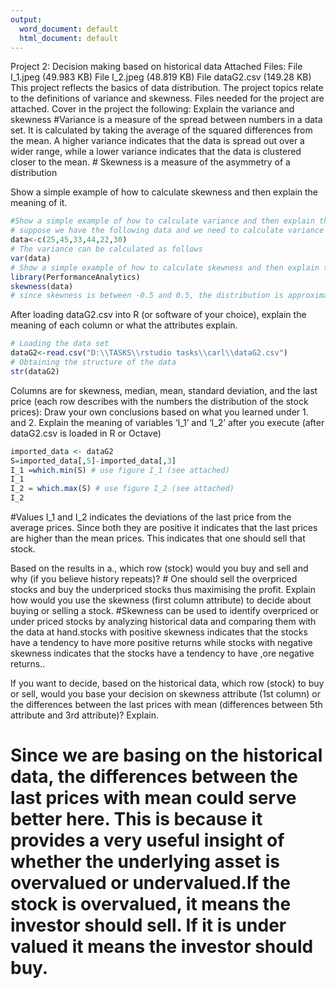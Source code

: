 ---
output:
  word_document: default
  html_document: default
---
Project 2: Decision making based on historical data
Attached Files:
File I_1.jpeg (49.983 KB)
File I_2.jpeg (48.819 KB)
File dataG2.csv (149.28 KB)
This project reflects the basics of data distribution. The project topics relate to the definitions of variance and skewness.
Files needed for the project are attached.
Cover in the project the following: 
Explain the variance and skewness
#Variance is a measure of the spread between numbers in a data set. It is calculated by taking the average of the squared differences from the mean. A higher variance indicates that the data is spread out over a wider range, while a lower variance indicates that the data is clustered closer to the mean.
# Skewness is a measure of the asymmetry of a distribution

Show a simple example of how to calculate skewness and then explain the meaning of it.
```{r}
#Show a simple example of how to calculate variance and then explain the meaning of it.
# suppose we have the following data and we need to calculate variance
data<-c(25,45,33,44,22,30)
# The variance can be calculated as follows
var(data)
# Show a simple example of how to calculate skewness and then explain the meaning of it
library(PerformanceAnalytics)
skewness(data)
# since skewness is between -0.5 and 0.5, the distribution is approximately symmetric.
```
  
After loading dataG2.csv into R (or software of your choice), explain the meaning of each column or what the attributes explain.
```{r}
# Loading the data set
dataG2<-read.csv("D:\\TASKS\\rstudio tasks\\carl\\dataG2.csv")
# Obtaining the structure of the data
str(dataG2)
```
Columns are for skewness, median, mean, standard deviation, and the last price (each row describes with the numbers the distribution of the stock prices): 
Draw your own conclusions based on what you learned under 1. and 2.
Explain the meaning of variables 'I_1' and 'I_2' after you execute (after dataG2.csv is loaded in R or Octave) 
```{r}
imported_data <- dataG2
S=imported_data[,5]-imported_data[,3]  
I_1 =which.min(S) # use figure I_1 (see attached)
I_1
I_2 = which.max(S) # use figure I_2 (see attached)
I_2
```
#Values I_1 and I_2 indicates the deviations of the last price from the average prices. Since both they are positive it indicates that the last prices are higher than the mean prices. This indicates that one should sell that stock.

Based on the results in a., which row (stock) would you buy and sell and why (if you believe history repeats)? 
# One should sell the overpriced stocks and buy the underpriced stocks thus maximising the profit.
Explain how would you use the skewness (first column attribute) to decide about buying or selling a stock. 
#Skewness can be used to identify overpriced or under priced stocks by analyzing historical data and comparing them with the data at hand.stocks with  positive skewness indicates that the stocks have a tendency to have more positive returns while stocks with negative skewness indicates that the stocks have a tendency to have ,ore negative returns..

If you want to decide, based on the historical data, which row (stock) to buy or sell, would you base your decision on skewness attribute (1st column) or the differences between the last prices with mean (differences between 5th attribute and 3rd attribute)? Explain.

# Since we are basing on the historical data, the differences between the last prices with mean could serve better here. This is because it provides a very useful insight of whether the underlying asset is overvalued or undervalued.If the stock is overvalued, it means the investor should sell. If it is under valued it means the investor should buy.
